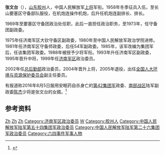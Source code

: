 {{模板:中国人民解放军将领
| name = 张文台
| image name = 
| width = 
| job = 中国人民解放军第九任[[中国人民解放军总后勤部|总后勤部政治委员]]
| job2 = 
| period = 2002年10月 – 2005年6月 
| birthname = 
| other_names = 
| foreign_names =
| english_names =
| Sex = 男
| date of birth = 1940年4月
| place of birth = {{ROC}}[[山东|山东]][[胶州|胶州]]
| date of death =  
| place of death = 
| nationality = {{PRC}}
| residence = {{CHN}}[[北京市|北京市]]
| languages = [[汉语|汉语]]
| height = 
| weight = 
| party = {{CPC}}
| rank = [[上将|上将]]
| spouse = 
| relatives = 
| educate = 
*[[中国人民解放军政治学院|中国人民解放军政治学院]]
| past = 
| work =
| award = 
| rankrecord= 
*1988年被授予[[少将|少将]]军衔
*1995年晋升[[中将|中将]]军衔
*2004年晋升[[上将|上将]]军衔
}}

'''张文台'''（{{bd|1940年|4月||}}），[[山东|山东]][[胶州|胶州]]人，中国人民解放军[[上将|上将]]军衔。1958年冬季征兵入伍，至长山要塞区守备部队服役，在机炮连操作机炮，后升任机炮连副排长、排长。

1969年至要塞区守备团政治处任职，此后一直担任政治职务，至1973年，任守备团副政委。

1975年任济南军区大钦守备区副政委，1980年至中国人民解放军政治学院进修。1981年任济南军区守备师政委，后任54军副政委。1985年，该军改编为集团军后，任该集团军政委。1988年被授予少将军衔。1993年升任济南军区副政委，1995年晋升中将，1999年任[[济南军区|济南军区]]政治委员。

2002年任[[总后勤部|总后勤部]]政治委员，2004年晋升上将，2005年退役，出任[[全国人民代表大会环境与资源保护委员会|全国人大环境与资源保护委员会]]副主任委员。

有报道称2016年8月5日服用安眠药自杀身亡的[[第42集团军|第42集团军]]政委、[[南部战区|南部战区]]陆军副政委[[陈杰_(1961年)|陈杰]]少将是张文台的女婿。<ref >{{cite web |url=http://www.bbc.com/zhongwen/simp/chinese-news-38439352 |language= |title=解放军少将陈杰“因故死亡” 岳父曾任徐才厚副手 |publisher=BBC中文网 |date=2016年12月26日 |accessdate= |archive-date=2020年3月28日 |archive-url=https://web.archive.org/web/20200328181705/https://www.bbc.com/zhongwen/simp/chinese-news-38439352 |dead-url=no }}</ref>

== 参考资料 ==
{{reflist}}

{{start box}}
{{s-mil|pla}}
{{s-before|[[周坤仁|周坤仁]]}}
{{s-title|[[中國人民解放軍|中國人民解放軍]][[中国人民解放军总后勤部|总后勤部政治委员]]|2002年–2005年}}  
{{s-after|[[孙大发|孙大发]]}}
{{s-before|[[徐才厚|徐才厚]]}}
{{s-title|[[中国人民解放军|中国人民解放军]][[济南军区|济南军区]][[政治委员|政治委员]]|1999年-2002年}}
{{s-after|[[刘冬冬|刘冬冬]]}}
{{end box}}

{{六四事件}}
{{中国人民解放军总后勤部政治委员}}
{{中国人民解放军上将/2004}}
{{DEFAULTSORT:ZH张}}
[[Category:中國人民解放軍人物|Zh]]
[[Category:中國人民解放軍上將|Zh]]
[[Category:中国人民解放军总后勤部政治委员|Zh]]
[[Category:济南军区政治委员|Category:济南军区政治委员]]
[[Category:张姓|W]]
[[Category:胶州人|Category:胶州人]]
[[Category:中国人民解放军陆军第五十四集团军政治委员|Category:中国人民解放军陆军第五十四集团军政治委员]]
[[Category:中国人民解放军陆军第二十六集团军政治委员|Category:中国人民解放军陆军第二十六集团军政治委员]]
[[Category:六四事件军事人物|Category:六四事件军事人物]]